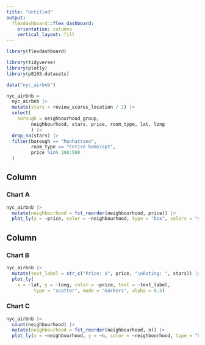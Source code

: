 ```yaml
---
title: "Untitled"
output: 
  flexdashboard::flex_dashboard:
    orientation: columns
    vertical_layout: fill
---
```


```r
library(flexdashboard)

library(tidyverse)
library(plotly)
library(p8105.datasets)
```



```r
data("nyc_airbnb")

nyc_airbnb = 
  nyc_airbnb |>
  mutate(stars = review_scores_location / 2) |>
  select(
    borough = neighbourhood_group,
         neighbourhood, stars, price, room_type, lat, long
         ) |>
  drop_na(stars) |>
  filter(borough == "Manhattann",
         room_type == "Entire home/apt",
         price %in% 100:500
  )
```

Column {data-width=650}
-----------------------------------------------------------------------

### Chart A

```r

nyc_airbnb |>
  mutate(neighbourhood = fct_reorder(neighbourhood, price)) |>
  plot_ly(y = ~price, color = ~neighbourhood, type = "box", colors = "viridis")
```

Column {data-width=350}
-----------------------------------------------------------------------

### Chart B

```r
nyc_airbnb |>
  mutate(text_label = str_c("Price: $", price, "\nRating: ", stars)) |>
  plot_ly(
    x = ~lat, y = ~long, color = ~price, text = ~text_label,
          type = "scatter", mode = "markers", alpha = 0.5)
```

### Chart C

```r
nyc_airbnb |>
  count(neighbourhood) |> 
  mutate(neighbourhood = fct_reorder(neighbourhood, n)) |> 
  plot_ly(x = ~neighbourhood, y = ~n, color = ~neighbourhood, type = "bar")
```

